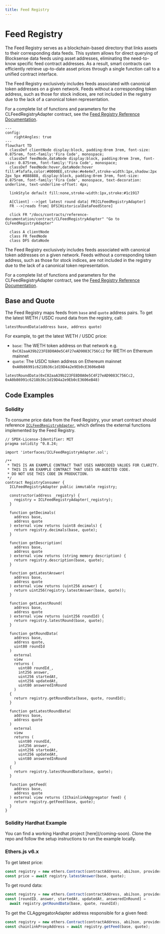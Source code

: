 ```yaml
---
title: Feed Registry
---
```


# Feed Registry

The Feed Registry serves as a blockchain-based directory that links assets to their corresponding data feeds. This system allows for direct querying of Blocksense data feeds using asset addresses, eliminating the need-to-know specific feed contract addresses. As a result, smart contracts can efficiently retrieve up-to-date asset prices through a single function call to a unified contract interface.

<Callout type="info" emoji="💡">
  The Feed Registry exclusively includes feeds associated with canonical token
  addresses on a given network. Feeds without a corresponding token address,
  such as those for stock indices, are not included in the registry due to the
  lack of a canonical token representation.
</Callout>

For a complete list of functions and parameters for the CLFeedRegistryAdapter contract, see the [Feed Registry Reference Documentation](../../reference-documentation/CLFeedRegistryAdapter.mdx).

```mermaid
---
config:
    rightAngles: true
---
flowchart TD
  classDef clientNode display:block, padding:0rem 3rem, font-size: 0.875rem, font-family:'Fira Code', monospace;
  classDef feedNode,dataNode display:block, padding:0rem 3rem, font-size: 0.875rem, font-family:'Fira Code', monospace;
  classDef feedNode:hover,dataNode:hover fill:#fafafa,color:#0000EE,stroke:#e4e4e7,stroke-width:1px,shadow:2px 2px 5px #888888, display:block, padding:0rem 3rem, font-size: 0.875rem, font-family:'Fira Code', monospace, text-decoration: underline, text-underline-offset: 4px;

  linkStyle default fill:none,stroke-width:1px,stroke:#1c1917

  A[Client] -->|get latest round data| FR[CLFeedRegistryAdapter]
  FR -->|reads from| DFS[HistoricalDataFeedStore]

  click FR "/docs/contracts/reference-documentation/contract/CLFeedRegistryAdapter" "Go to CLFeedRegistryAdapter"

  class A clientNode
  class FR feedNode
  class DFS dataNode
```

<Callout type="info" emoji="💡">
  The Feed Registry exclusively includes feeds associated with canonical token
  addresses on a given network. Feeds without a corresponding token address,
  such as those for stock indices, are not included in the registry due to the
  lack of a canonical token representation.
</Callout>

For a complete list of functions and parameters for the CLFeedRegistryAdapter contract, see the [Feed Registry Reference Documentation](../../reference-documentation/CLFeedRegistryAdapter.mdx).

## Base and Quote

The Feed Registry maps feeds from `base` and `quote` address pairs. To get the latest WETH / USDC round data from the registry, call:

```solidity copy filename="solidity"
latestRoundData(address base, address quote)
```

For example, to get the latest WETH / USDC price:

- `base`: The WETH token address on that network e.g. `0xC02aaA39b223FE8D0A0e5C4F27eAD9083C756Cc2` for WETH on Ethereum mainnet
- `quote`: The USDC token address on Ethereum mainnet `0xA0b86991c6218b36c1d19D4a2e9Eb0cE3606eB48`

```solidity copy filename="solidity"
latestRoundData(0xC02aaA39b223FE8D0A0e5C4F27eAD9083C756Cc2, 0xA0b86991c6218b36c1d19D4a2e9Eb0cE3606eB48)
```

## Code Examples

### Solidity

To consume price data from the Feed Registry, your smart contract should reference [`ICLFeedRegistryAdapter`](/coming-soon), which defines the external functions implemented by the Feed Registry.

```solidity showLineNumbers copy filename="RegistryConsumer.sol"
// SPDX-License-Identifier: MIT
pragma solidity ^0.8.24;

import 'interfaces/ICLFeedRegistryAdapter.sol';

/**
 * THIS IS AN EXAMPLE CONTRACT THAT USES HARDCODED VALUES FOR CLARITY.
 * THIS IS AN EXAMPLE CONTRACT THAT USES UN-AUDITED CODE.
 * DO NOT USE THIS CODE IN PRODUCTION.
 */
contract RegistryConsumer {
  ICLFeedRegistryAdapter public immutable registry;

  constructor(address _registry) {
    registry = ICLFeedRegistryAdapter(_registry);
  }

  function getDecimals(
    address base,
    address quote
  ) external view returns (uint8 decimals) {
    return registry.decimals(base, quote);
  }

  function getDescription(
    address base,
    address quote
  ) external view returns (string memory description) {
    return registry.description(base, quote);
  }

  function getLatestAnswer(
    address base,
    address quote
  ) external view returns (uint256 asnwer) {
    return uint256(registry.latestAnswer(base, quote));
  }

  function getLatestRound(
    address base,
    address quote
  ) external view returns (uint256 roundId) {
    return registry.latestRound(base, quote);
  }

  function getRoundData(
    address base,
    address quote,
    uint80 roundId
  )
    external
    view
    returns (
      uint80 roundId_,
      int256 answer,
      uint256 startedAt,
      uint256 updatedAt,
      uint80 answeredInRound
    )
  {
    return registry.getRoundData(base, quote, roundId);
  }

  function getLatestRoundData(
    address base,
    address quote
  )
    external
    view
    returns (
      uint80 roundId,
      int256 answer,
      uint256 startedAt,
      uint256 updatedAt,
      uint80 answeredInRound
    )
  {
    return registry.latestRoundData(base, quote);
  }

  function getFeed(
    address base,
    address quote
  ) external view returns (IChainlinkAggregator feed) {
    return registry.getFeed(base, quote);
  }
}
```

### Solidity Hardhat Example

<Callout type="info" emoji="💡">
  You can find a working Hardhat project [here](/coming-soon). Clone the repo
  and follow the setup instructions to run the example locally.
</Callout>

### Ethers.js v6.x

To get latest price:

```js copy filename="javascript"
const registry = new ethers.Contract(contractAddress, abiJson, provider);
const price = await registry.latestAnswer(base, quote);
```

To get round data:

```js copy filename="javascript"
const registry = new ethers.Contract(contractAddress, abiJson, provider);
const [roundID, answer, startedAt, updatedAt, answeredInRound] =
  await registry.getRoundData(base, quote, roundId);
```

To get the CLAggregatorAdapter address responsible for a given feed:

```js copy filename="javascript"
const registry = new ethers.Contract(contractAddress, abiJson, provider);
const chainlinkProxyAddress = await registry.getFeed(base, quote);
```
